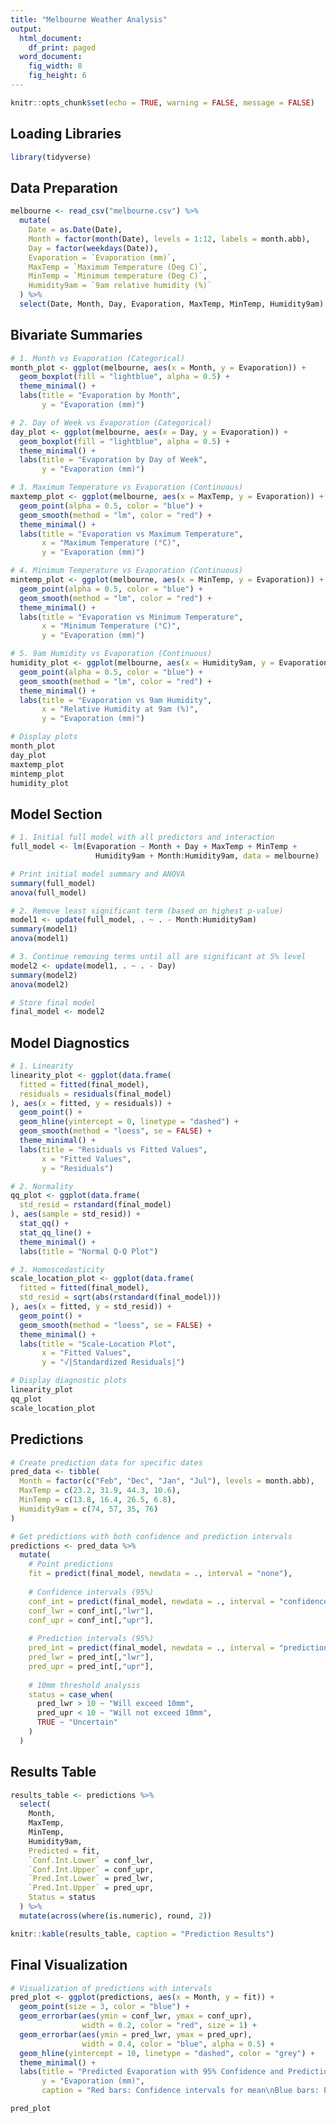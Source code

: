 ---
title: "Melbourne Weather Analysis"
output:
  html_document:
    df_print: paged
  word_document:
    fig_width: 8
    fig_height: 6
---

```{r setup, include=FALSE}
knitr::opts_chunk$set(echo = TRUE, warning = FALSE, message = FALSE)
```

## Loading Libraries

```{r libraries}
library(tidyverse)
```

## Data Preparation

```{r data_prep}
melbourne <- read_csv("melbourne.csv") %>%
  mutate(
    Date = as.Date(Date),
    Month = factor(month(Date), levels = 1:12, labels = month.abb),
    Day = factor(weekdays(Date)),
    Evaporation = `Evaporation (mm)`,
    MaxTemp = `Maximum Temperature (Deg C)`,
    MinTemp = `Minimum temperature (Deg C)`,
    Humidity9am = `9am relative humidity (%)`
  ) %>%
  select(Date, Month, Day, Evaporation, MaxTemp, MinTemp, Humidity9am)
```

## Bivariate Summaries

```{r bivariate_plots, fig.height=8, fig.width=10}
# 1. Month vs Evaporation (Categorical)
month_plot <- ggplot(melbourne, aes(x = Month, y = Evaporation)) +
  geom_boxplot(fill = "lightblue", alpha = 0.5) +
  theme_minimal() +
  labs(title = "Evaporation by Month",
       y = "Evaporation (mm)")

# 2. Day of Week vs Evaporation (Categorical)
day_plot <- ggplot(melbourne, aes(x = Day, y = Evaporation)) +
  geom_boxplot(fill = "lightblue", alpha = 0.5) +
  theme_minimal() +
  labs(title = "Evaporation by Day of Week",
       y = "Evaporation (mm)")

# 3. Maximum Temperature vs Evaporation (Continuous)
maxtemp_plot <- ggplot(melbourne, aes(x = MaxTemp, y = Evaporation)) +
  geom_point(alpha = 0.5, color = "blue") +
  geom_smooth(method = "lm", color = "red") +
  theme_minimal() +
  labs(title = "Evaporation vs Maximum Temperature",
       x = "Maximum Temperature (°C)",
       y = "Evaporation (mm)")

# 4. Minimum Temperature vs Evaporation (Continuous)
mintemp_plot <- ggplot(melbourne, aes(x = MinTemp, y = Evaporation)) +
  geom_point(alpha = 0.5, color = "blue") +
  geom_smooth(method = "lm", color = "red") +
  theme_minimal() +
  labs(title = "Evaporation vs Minimum Temperature",
       x = "Minimum Temperature (°C)",
       y = "Evaporation (mm)")

# 5. 9am Humidity vs Evaporation (Continuous)
humidity_plot <- ggplot(melbourne, aes(x = Humidity9am, y = Evaporation)) +
  geom_point(alpha = 0.5, color = "blue") +
  geom_smooth(method = "lm", color = "red") +
  theme_minimal() +
  labs(title = "Evaporation vs 9am Humidity",
       x = "Relative Humidity at 9am (%)",
       y = "Evaporation (mm)")

# Display plots
month_plot
day_plot
maxtemp_plot
mintemp_plot
humidity_plot
```

## Model Section

```{r modeling}
# 1. Initial full model with all predictors and interaction
full_model <- lm(Evaporation ~ Month + Day + MaxTemp + MinTemp + 
                   Humidity9am + Month:Humidity9am, data = melbourne)

# Print initial model summary and ANOVA
summary(full_model)
anova(full_model)

# 2. Remove least significant term (based on highest p-value)
model1 <- update(full_model, . ~ . - Month:Humidity9am)
summary(model1)
anova(model1)

# 3. Continue removing terms until all are significant at 5% level
model2 <- update(model1, . ~ . - Day)
summary(model2)
anova(model2)

# Store final model
final_model <- model2
```

## Model Diagnostics

```{r diagnostics, fig.height=8, fig.width=10}
# 1. Linearity
linearity_plot <- ggplot(data.frame(
  fitted = fitted(final_model),
  residuals = residuals(final_model)
), aes(x = fitted, y = residuals)) +
  geom_point() +
  geom_hline(yintercept = 0, linetype = "dashed") +
  geom_smooth(method = "loess", se = FALSE) +
  theme_minimal() +
  labs(title = "Residuals vs Fitted Values",
       x = "Fitted Values",
       y = "Residuals")

# 2. Normality
qq_plot <- ggplot(data.frame(
  std_resid = rstandard(final_model)
), aes(sample = std_resid)) +
  stat_qq() +
  stat_qq_line() +
  theme_minimal() +
  labs(title = "Normal Q-Q Plot")

# 3. Homoscedasticity
scale_location_plot <- ggplot(data.frame(
  fitted = fitted(final_model),
  std_resid = sqrt(abs(rstandard(final_model)))
), aes(x = fitted, y = std_resid)) +
  geom_point() +
  geom_smooth(method = "loess", se = FALSE) +
  theme_minimal() +
  labs(title = "Scale-Location Plot",
       x = "Fitted Values",
       y = "√|Standardized Residuals|")

# Display diagnostic plots
linearity_plot
qq_plot
scale_location_plot
```

## Predictions

```{r predictions}
# Create prediction data for specific dates
pred_data <- tibble(
  Month = factor(c("Feb", "Dec", "Jan", "Jul"), levels = month.abb),
  MaxTemp = c(23.2, 31.9, 44.3, 10.6),
  MinTemp = c(13.8, 16.4, 26.5, 6.8),
  Humidity9am = c(74, 57, 35, 76)
)

# Get predictions with both confidence and prediction intervals
predictions <- pred_data %>%
  mutate(
    # Point predictions
    fit = predict(final_model, newdata = ., interval = "none"),
    
    # Confidence intervals (95%)
    conf_int = predict(final_model, newdata = ., interval = "confidence", level = 0.95),
    conf_lwr = conf_int[,"lwr"],
    conf_upr = conf_int[,"upr"],
    
    # Prediction intervals (95%)
    pred_int = predict(final_model, newdata = ., interval = "prediction", level = 0.95),
    pred_lwr = pred_int[,"lwr"],
    pred_upr = pred_int[,"upr"],
    
    # 10mm threshold analysis
    status = case_when(
      pred_lwr > 10 ~ "Will exceed 10mm",
      pred_upr < 10 ~ "Will not exceed 10mm",
      TRUE ~ "Uncertain"
    )
  )
```

## Results Table

```{r results}
results_table <- predictions %>%
  select(
    Month,
    MaxTemp,
    MinTemp,
    Humidity9am,
    Predicted = fit,
    `Conf.Int.Lower` = conf_lwr,
    `Conf.Int.Upper` = conf_upr,
    `Pred.Int.Lower` = pred_lwr,
    `Pred.Int.Upper` = pred_upr,
    Status = status
  ) %>%
  mutate(across(where(is.numeric), round, 2))

knitr::kable(results_table, caption = "Prediction Results")
```

## Final Visualization

```{r final_plot, fig.height=6, fig.width=10}
# Visualization of predictions with intervals
pred_plot <- ggplot(predictions, aes(x = Month, y = fit)) +
  geom_point(size = 3, color = "blue") +
  geom_errorbar(aes(ymin = conf_lwr, ymax = conf_upr), 
                width = 0.2, color = "red", size = 1) +
  geom_errorbar(aes(ymin = pred_lwr, ymax = pred_upr), 
                width = 0.4, color = "blue", alpha = 0.5) +
  geom_hline(yintercept = 10, linetype = "dashed", color = "grey") +
  theme_minimal() +
  labs(title = "Predicted Evaporation with 95% Confidence and Prediction Intervals",
       y = "Evaporation (mm)",
       caption = "Red bars: Confidence intervals for mean\nBlue bars: Prediction intervals\nDashed line: 10mm threshold")

pred_plot
```